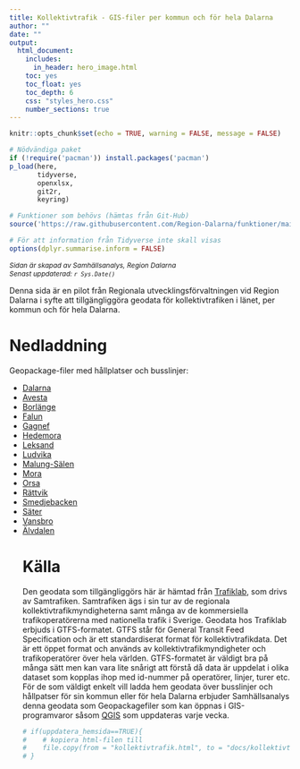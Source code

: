 ```yaml
---
title: Kollektivtrafik - GIS-filer per kommun och för hela Dalarna
author: ""
date: ""
output: 
  html_document:
    includes:
      in_header: hero_image.html
    toc: yes
    toc_float: yes
    toc_depth: 6
    css: "styles_hero.css"
    number_sections: true
---
```


```r
knitr::opts_chunk$set(echo = TRUE, warning = FALSE, message = FALSE)

# Nödvändiga paket
if (!require('pacman')) install.packages('pacman')
p_load(here,
       tidyverse,
       openxlsx,
       git2r,
       keyring)

# Funktioner som behövs (hämtas från Git-Hub)
source('https://raw.githubusercontent.com/Region-Dalarna/funktioner/main/func_API.R')

# För att information från Tidyverse inte skall visas
options(dplyr.summarise.inform = FALSE)


```

<p style = "font-size:12px">
<i>Sidan är skapad av Samhällsanalys, Region Dalarna<br>
Senast uppdaterad: `r Sys.Date()`</i>
</p>

Denna sida är en pilot från Regionala utvecklingsförvaltningen vid Region Dalarna i syfte att tillgängliggöra geodata för kollektivtrafiken i länet, per kommun och för hela Dalarna. 
<br>

# Nedladdning

Geopackage-filer med hållplatser och busslinjer:

<ul>

<li> [Dalarna](GIS-filer/kollektivtrafik_Dalarna.gpkg) </li>

<li> [Avesta](GIS-filer/kollektivtrafik_Avesta.gpkg) </li>
    
<li> [Borlänge](GIS-filer/kollektivtrafik_Borlänge.gpkg) </li>

<li> [Falun](GIS-filer/kollektivtrafik_Falun.gpkg) </li>

<li> [Gagnef](GIS-filer/kollektivtrafik_Gagnef.gpkg) </li>

<li> [Hedemora](GIS-filer/kollektivtrafik_Hedemora.gpkg) </li>

<li> [Leksand](GIS-filer/kollektivtrafik_Leksand.gpkg) </li>

<li> [Ludvika](GIS-filer/kollektivtrafik_Ludvika.gpkg) </li>

<li> [Malung-Sälen](GIS-filer/kollektivtrafik_Malung-Sälen.gpkg) </li>

<li> [Mora](GIS-filer/kollektivtrafik_Mora.gpkg) </li>

<li> [Orsa](GIS-filer/kollektivtrafik_Orsa.gpkg) </li>

<li> [Rättvik](GIS-filer/kollektivtrafik_Rättvik.gpkg) </li>

<li> [Smedjebacken](GIS-filer/kollektivtrafik_Smedjebacken.gpkg) </li>

<li> [Säter](GIS-filer/kollektivtrafik_Säter.gpkg) </li>

<li> [Vansbro](GIS-filer/kollektivtrafik_Vansbro.gpkg) </li>

<li> [Älvdalen](GIS-filer/kollektivtrafik_Älvdalen.gpkg) </li>

# Källa

Den geodata som tillgängliggörs här är hämtad från [Trafiklab](https://www.trafiklab.se/sv/), som drivs av Samtrafiken. Samtrafiken ägs i sin tur av de regionala kollektivtrafikmyndigheterna samt många av de kommersiella trafikoperatörerna med nationella trafik i Sverige. Geodata hos Trafiklab erbjuds i GTFS-formatet. GTFS står för General Transit Feed Specification och är ett  standardiserat format för kollektivtrafikdata. Det är ett öppet format och används av kollektivtrafikmyndigheter och trafikoperatörer över hela världen. GTFS-formatet är väldigt bra på många sätt men kan vara lite snårigt att förstå då data är uppdelat i olika dataset som kopplas ihop med id-nummer på operatörer, linjer, turer etc. För de som väldigt enkelt vill ladda hem geodata över busslinjer och hållpatser för sin kommun eller för hela Dalarna erbjuder Samhällsanalys denna geodata som Geopackagefiler som kan öppnas i GIS-programvaror såsom [QGIS](www.qgis.org) som uppdateras varje vecka. 

```r

# if(uppdatera_hemsida==TRUE){
#    # kopiera html-filen till
#    file.copy(from = "kollektivtrafik.html", to = "docs/kollektivtrafik.html", overwrite = TRUE)
# }

```
